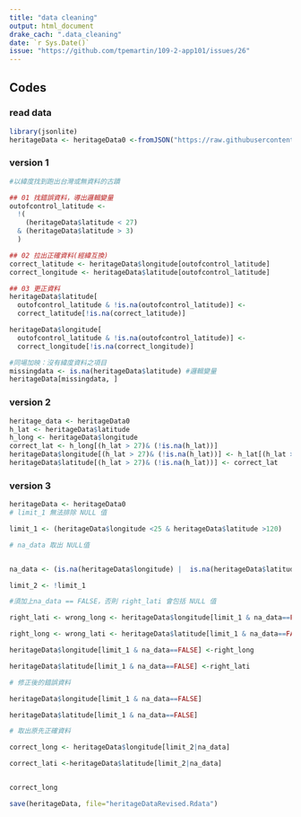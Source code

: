 ```yaml
---
title: "data cleaning"
output: html_document
drake_cach: ".data_cleaning"
date: `r Sys.Date()`
issue: "https://github.com/tpemartin/109-2-app101/issues/26"
---
```


## Codes

### read data

```r
library(jsonlite)
heritageData <- heritageData0 <-fromJSON("https://raw.githubusercontent.com/tpemartin/109-2-app101/main/data/heritage.json")
```

### version 1

```r
#以緯度找到跑出台灣或無資料的古蹟

## 01 找錯誤資料，導出邏輯變量
outofcontrol_latitude <- 
  !(
    (heritageData$latitude < 27)
  & (heritageData$latitude > 3)
  )

## 02 拉出正確資料(經緯互換)
correct_latitude <- heritageData$longitude[outofcontrol_latitude]
correct_longitude <- heritageData$latitude[outofcontrol_latitude]

## 03 更正資料
heritageData$latitude[
  outofcontrol_latitude & !is.na(outofcontrol_latitude)] <- 
  correct_latitude[!is.na(correct_latitude)]

heritageData$longitude[
  outofcontrol_latitude & !is.na(outofcontrol_latitude)] <-
  correct_longitude[!is.na(correct_longitude)]

#同場加映：沒有緯度資料之項目
missingdata <- is.na(heritageData$latitude) #邏輯變量
heritageData[missingdata, ]

```

### version 2

```r
heritage_data <- heritageData0
h_lat <- heritageData$latitude
h_long <- heritageData$longitude
correct_lat <- h_long[(h_lat > 27)& (!is.na(h_lat))]
heritageData$longitude[(h_lat > 27)& (!is.na(h_lat))] <- h_lat[(h_lat > 27)& (!is.na(h_lat))]
heritageData$latitude[(h_lat > 27)& (!is.na(h_lat))] <- correct_lat

```

### version 3

```r
heritageData <- heritageData0
# limit_1 無法排除 NULL 值

limit_1 <- (heritageData$longitude <25 & heritageData$latitude >120)

# na_data 取出 NULL值


na_data <- (is.na(heritageData$longitude) |  is.na(heritageData$latitude))

limit_2 <- !limit_1

#須加上na_data == FALSE，否則 right_lati 會包括 NULL 值

right_lati <- wrong_long <- heritageData$longitude[limit_1 & na_data==FALSE]

right_long <- wrong_lati <- heritageData$latitude[limit_1 & na_data==FALSE]

heritageData$longitude[limit_1 & na_data==FALSE] <-right_long

heritageData$latitude[limit_1 & na_data==FALSE] <-right_lati

# 修正後的錯誤資料

heritageData$longitude[limit_1 & na_data==FALSE]

heritageData$latitude[limit_1 & na_data==FALSE]

# 取出原先正確資料

correct_long <- heritageData$longitude[limit_2|na_data]

correct_lati <-heritageData$latitude[limit_2|na_data]


correct_long

```

```r
save(heritageData, file="heritageDataRevised.Rdata")
```

